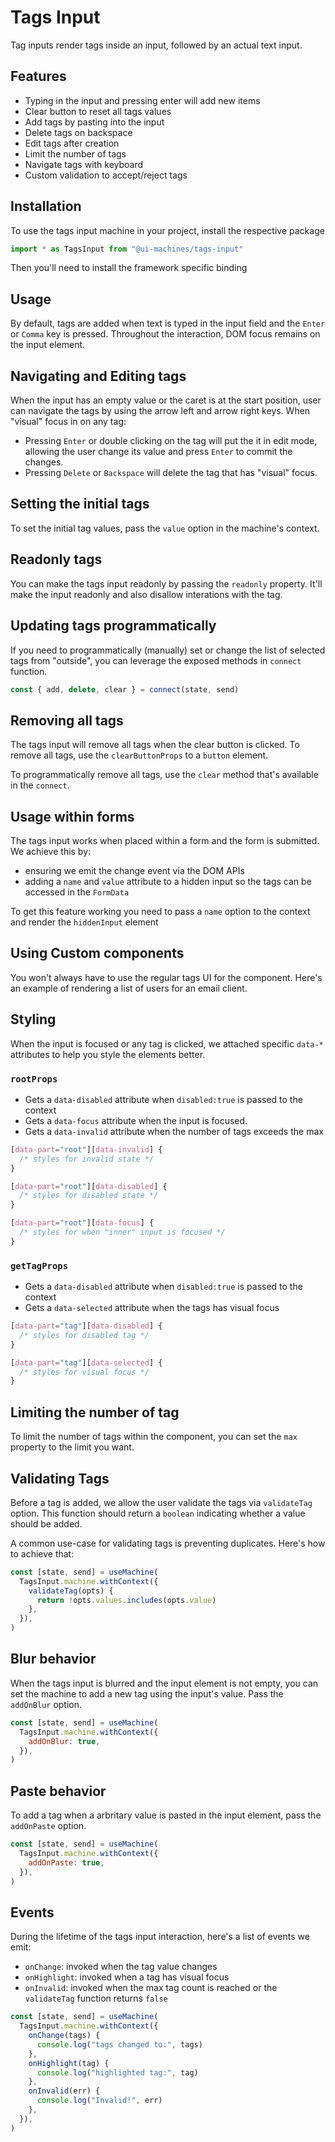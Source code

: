 # Tags Input

Tag inputs render tags inside an input, followed by an actual text input.

## Features

- Typing in the input and pressing enter will add new items
- Clear button to reset all tags values
- Add tags by pasting into the input
- Delete tags on backspace
- Edit tags after creation
- Limit the number of tags
- Navigate tags with keyboard
- Custom validation to accept/reject tags

## Installation

To use the tags input machine in your project, install the respective package

<InstallSnippet package="@ui-machines/tags-input" />

```jsx
import * as TagsInput from "@ui-machines/tags-input"
```

Then you'll need to install the framework specific binding

<CodeSnippet id="tags-input/installation.mdx" />

## Usage

By default, tags are added when text is typed in the input field and the `Enter` or `Comma` key is pressed. Throughout
the interaction, DOM focus remains on the input element.

<CodeSnippet id="tags-input/basic-usage.mdx" />

## Navigating and Editing tags

When the input has an empty value or the caret is at the start position, user can navigate the tags by using the arrow
left and arrow right keys. When "visual" focus in on any tag:

- Pressing `Enter` or double clicking on the tag will put the it in edit mode, allowing the user change its value and
  press `Enter` to commit the changes.
- Pressing `Delete` or `Backspace` will delete the tag that has "visual" focus.

## Setting the initial tags

To set the initial tag values, pass the `value` option in the machine's context.

<CodeSnippet id="tags-input/setting-initial-tags.mdx" />

## Readonly tags

You can make the tags input readonly by passing the `readonly` property. It'll make the input readonly and also disallow
interations with the tag.

<CodeSnippet id="tags-input/readonly.mdx" />

## Updating tags programmatically

If you need to programmatically (manually) set or change the list of selected tags from "outside", you can leverage the
exposed methods in `connect` function.

```js
const { add, delete, clear } = connect(state, send)
```

<CodeSnippet id="tags-input/programmatic-update.mdx" />

## Removing all tags

The tags input will remove all tags when the clear button is clicked. To remove all tags, use the `clearButtonProps` to
a `button` element.

<CodeSnippet id="tags-input/remove-all-tags.mdx" />

To programmatically remove all tags, use the `clear` method that's available in the `connect`.

## Usage within forms

The tags input works when placed within a form and the form is submitted. We achieve this by:

- ensuring we emit the change event via the DOM APIs
- adding a `name` and `value` attribute to a hidden input so the tags can be accessed in the `FormData`

To get this feature working you need to pass a `name` option to the context and render the `hiddenInput` element

<CodeSnippet id="tags-input/form-usage.mdx" />

## Using Custom components

You won't always have to use the regular tags UI for the component. Here's an example of rendering a list of users for
an email client.

<CodeSnippet id="tags-input/custom-component.mdx" />

## Styling

When the input is focused or any tag is clicked, we attached specific `data-*` attributes to help you style the elements
better.

### `rootProps`

- Gets a `data-disabled` attribute when `disabled:true` is passed to the context
- Gets a `data-focus` attribute when the input is focused.
- Gets a `data-invalid` attribute when the number of tags exceeds the max

```css
[data-part="root"][data-invalid] {
  /* styles for invalid state */
}

[data-part="root"][data-disabled] {
  /* styles for disabled state */
}

[data-part="root"][data-focus] {
  /* styles for when "inner" input is focused */
}
```

### `getTagProps`

- Gets a `data-disabled` attribute when `disabled:true` is passed to the context
- Gets a `data-selected` attribute when the tags has visual focus

```css
[data-part="tag"][data-disabled] {
  /* styles for disabled tag */
}

[data-part="tag"][data-selected] {
  /* styles for visual focus */
}
```

## Limiting the number of tag

To limit the number of tags within the component, you can set the `max` property to the limit you want.

<CodeSnippet id="tags-input/limit-tags.mdx" />

## Validating Tags

Before a tag is added, we allow the user validate the tags via `validateTag` option. This function should return a
`boolean` indicating whether a value should be added.

A common use-case for validating tags is preventing duplicates. Here's how to achieve that:

```jsx
const [state, send] = useMachine(
  TagsInput.machine.withContext({
    validateTag(opts) {
      return !opts.values.includes(opts.value)
    },
  }),
)
```

## Blur behavior

When the tags input is blurred and the input element is not empty, you can set the machine to add a new tag using the
input's value. Pass the `addOnBlur` option.

```jsx
const [state, send] = useMachine(
  TagsInput.machine.withContext({
    addOnBlur: true,
  }),
)
```

## Paste behavior

To add a tag when a arbritary value is pasted in the input element, pass the `addOnPaste` option.

```jsx
const [state, send] = useMachine(
  TagsInput.machine.withContext({
    addOnPaste: true,
  }),
)
```

## Events

During the lifetime of the tags input interaction, here's a list of events we emit:

- `onChange`: invoked when the tag value changes
- `onHighlight`: invoked when a tag has visual focus
- `onInvalid`: invoked when the max tag count is reached or the `validateTag` function returns `false`

```jsx
const [state, send] = useMachine(
  TagsInput.machine.withContext({
    onChange(tags) {
      console.log("tags changed to:", tags)
    },
    onHighlight(tag) {
      console.log("highlighted tag:", tag)
    },
    onInvalid(err) {
      console.log("Invalid!", err)
    },
  }),
)
```
